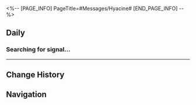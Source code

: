 <%-- [PAGE_INFO]
PageTitle=#Messages/Hyacine#
[END_PAGE_INFO] --%>
{{Messages Infobox
|id        = 1409
|image     = Character Hyacine Icon.png
|type      = Character
|sender    = Hyacine
|signature = The Twilight Courtyard, always by your side~
|faction   = Amphoreus
}}

==Daily==
===Searching for signal...===
{{Messages|text=
:{{DIcon|Warning}} Searching for signal...
:{{DIcon|Warning}} Unstable Signal
:'''Hyacine:''' Grayie!
:'''Hyacine:''' I'm guessing you're probably surprised to see my message, aren't you~
:'''Hyacine:''' [[File:Sticker PPG 22 Hyacine 02.png|80px]]
:'''Hyacine:''' Thinking about how the sky is so far away from here, I decided to prepare this little something for you in advance
:'''Hyacine:''' If you ever find yourself feeling down, remember to grab one of the snacks I packed
:'''Hyacine:''' (I really hope they're not all gone. There should be enough!)
:'''Hyacine:''' If you're not sleeping well, brew a cup of the tea I blended, and it'll knock you out before you can count five fluffy sheep
:'''Hyacine:''' Feeling stressed? Try rubbing your cheeks. They're just as soft as Little Ica's tumtum
:'''Hyacine:''' And most importantly, whatever happens, you're only allowed to be sad for a little while~
:'''Hyacine:''' Smile more! It's good for your health!
:'''Hyacine:''' ↓ Like this ↓
:'''Hyacine:''' [[File:Sticker PPG 22 Hyacine 04.png|80px]]
:'''Hyacine:''' When we reach the new world, may we be able to meet with a smile~
:{Choice} Hyacine, we've done it
::'''(Trailblazer):''' Hyacine, we've done it
::'''(Trailblazer):''' You've become the sky of Okhema
:{Choice} When can we meet again?
::'''(Trailblazer):''' When can we meet again?
::'''(Trailblazer):''' Are you and Little Ica doing okay...?
:{{DIcon|Warning}} Message failed to send.
:{{DIcon|Warning}} The user you're trying to reach is currently out of the service area. Please try again later.
}}
----

==Change History==
{{Change History|3.3}}

==Navigation==
{{Messages Navbox}}